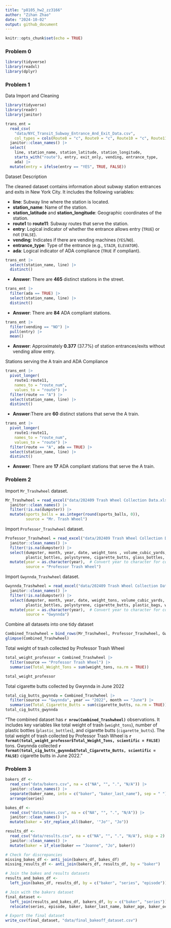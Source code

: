 ```yaml
---
title: "p8105_hw2_zz3166"
author: "Zihan Zhao"
date: "2024-10-02"
output: github_document
---
```



```r
knitr::opts_chunk$set(echo = TRUE)
```

### Problem 0

```r
library(tidyverse)
library(readxl)
library(dplyr)
```

### Problem 1

Data Import and Cleaning

```r
library(tidyverse)
library(readr)
library(janitor)

trans_ent = 
  read_csv(
    "data/NYC_Transit_Subway_Entrance_And_Exit_Data.csv",
    col_types = cols(Route8 = "c", Route9 = "c", Route10 = "c", Route11 = "c")) |> 
  janitor::clean_names() |> 
  select(
    line, station_name, station_latitude, station_longitude, 
    starts_with("route"), entry, exit_only, vending, entrance_type, 
    ada) |> 
  mutate(entry = ifelse(entry == "YES", TRUE, FALSE))
```

Dataset Description

The cleaned dataset contains information about subway station entrances and exits in New York City. It includes the following variables:

- **line**: Subway line where the station is located.
- **station_name**: Name of the station.
- **station_latitude** and **station_longitude**: Geographic coordinates of the station.
- **route1** to **route11**: Subway routes that serve the station.
- **entry**: Logical indicator of whether the entrance allows entry (`TRUE`) or not (`FALSE`).
- **vending**: Indicates if there are vending machines (`YES`/`NO`).
- **entrance_type**: Type of the entrance (e.g., `STAIR`, `ELEVATOR`).
- **ada**: Logical indicator of ADA compliance (`TRUE` if compliant).


```r
trans_ent |> 
  select(station_name, line) |> 
  distinct()
```
- **Answer**: There are **465** distinct stations in the street.

```r
trans_ent |> 
  filter(ada == TRUE) |> 
  select(station_name, line) |> 
  distinct()
```
- **Answer**: There are **84** ADA compliant stations.

```r
trans_ent |> 
  filter(vending == "NO") |> 
  pull(entry) |> 
  mean()
```

- **Answer**: Approximately **0.377** (37.7%) of station entrances/exits without vending allow entry.


Stations serving the A train and ADA Compliance

```r
trans_ent |> 
  pivot_longer(
    route1:route11,
    names_to = "route_num",
    values_to = "route") |> 
  filter(route == "A") |> 
  select(station_name, line) |> 
  distinct()
```

- **Answer**:There are **60** distinct stations that serve the A train.

```r
trans_ent |> 
  pivot_longer(
    route1:route11,
    names_to = "route_num",
    values_to = "route") |> 
  filter(route == "A", ada == TRUE) |> 
  select(station_name, line) |> 
  distinct()
```

- **Answer**: There are **17** ADA compliant stations that serve the A train.


### Problem 2

Import `Mr_Trashwheel` dataset. 
```r
Mr_Trashwheel = read_excel("data/202409 Trash Wheel Collection Data.xlsx", sheet = "Mr. Trash Wheel", skip = 1) |> 
  janitor::clean_names() |> 
  filter(!is.na(dumpster)) |> 
  mutate(sports_balls = as.integer(round(sports_balls, 0)),
         source = "Mr. Trash Wheel")
```

Import `Professor_Trashwheel` dataset. 
```r
Professor_Trashwheel = read_excel("data/202409 Trash Wheel Collection Data.xlsx", sheet = "Professor Trash Wheel", skip = 1) |> 
  janitor::clean_names() |> 
  filter(!is.na(dumpster)) |> 
  select(dumpster, month, year, date, weight_tons , volume_cubic_yards,
         plastic_bottles, polystyrene, cigarette_butts, glass_bottles, plastic_bags, wrappers, homes_powered) |> 
  mutate(year = as.character(year),  # Convert year to character for consistency
         source = "Professor Trash Wheel")
```

Import `Gwynnda_Trashwheel` dataset. 
```r
Gwynnda_Trashwheel = read_excel("data/202409 Trash Wheel Collection Data.xlsx", sheet = "Gwynnda Trash Wheel", skip = 1) |> 
  janitor::clean_names() |> 
  filter(!is.na(dumpster)) |> 
  select(dumpster, month, year, date, weight_tons, volume_cubic_yards,
         plastic_bottles, polystyrene, cigarette_butts, plastic_bags, wrappers, homes_powered) |> 
  mutate(year = as.character(year),  # Convert year to character for consistency
         source = "Gwynnda")
```


Combine all datasets into one tidy dataset
```r
Combined_Trashwheel = bind_rows(Mr_Trashwheel, Professor_Trashwheel, Gwynnda_Trashwheel)
glimpse(Combined_Trashwheel)

```


Total weight of trash collected by Professor Trash Wheel
```r
total_weight_professor = Combined_Trashwheel |> 
  filter(source == "Professor Trash Wheel") |> 
  summarise(Total_Weight_Tons = sum(weight_tons, na.rm = TRUE))

total_weight_professor
```


Total cigarette butts collected by Gwynnda in June 2022
```r

total_cig_butts_gwynnda = Combined_Trashwheel |> 
  filter(source == "Gwynnda", year == "2022", month == "June") |> 
  summarise(Total_Cigarette_Butts = sum(cigarette_butts, na.rm = TRUE))
total_cig_butts_gwynnda
```


"The combined dataset has **`r nrow(Combined_Trashwheel)`** observations. It includes key variables like total weight of trash (`weight_tons`), number of plastic bottles (`plastic_bottles`), and cigarette butts (`cigarette_butts`). The total weight of trash collected by Professor Trash Wheel is **`r format(total_weight_professor$Total_Weight_Tons, scientific = FALSE)`** tons. Gwynnda collected **`r format(total_cig_butts_gwynnda$Total_Cigarette_Butts, scientific = FALSE)`** cigarette butts in June 2022."


### Problem 3

```r
bakers_df <- 
  read_csv("data/bakers.csv", na = c("NA", "", ".", "N/A")) |> 
  janitor::clean_names() |> 
  separate(baker_name, into = c("baker", "baker_last_name"), sep = " ") |> 
  arrange(series)

```

```r
bakes_df <- 
  read_csv("data/bakes.csv", na = c("NA", "", ".", "N/A")) |> 
  janitor::clean_names() |> 
  mutate(baker = str_replace_all(baker, '"Jo"', "Jo"))

```

```r
results_df <- 
  read_csv("data/results.csv", na = c("NA", "", ".", "N/A"), skip = 2) |> 
  janitor::clean_names() |> 
  mutate(baker = if_else(baker == "Joanne", "Jo", baker))

```



```r
# Check for discrepancies
missing_bakes_df <- anti_join(bakers_df, bakes_df)
missing_results_df <- anti_join(bakers_df, results_df, by = "baker")

```


```r
# Join the bakes and results datasets
results_and_bakes_df <- 
  left_join(bakes_df, results_df, by = c("baker", "series", "episode"))

# Join with the bakers dataset
final_dataset <- 
  left_join(results_and_bakes_df, bakers_df, by = c("baker", "series")) |> 
  relocate(series, episode, baker, baker_last_name, baker_age, baker_occupation, hometown)

```

```r
# Export the final dataset
write_csv(final_dataset, "data/final_bakeoff_dataset.csv")

```
 
 













